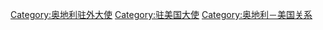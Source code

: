 [[Category:奥地利驻外大使|Category:奥地利驻外大使]]
[[Category:驻美国大使|Category:驻美国大使]]
[[Category:奥地利－美国关系|Category:奥地利－美国关系]]